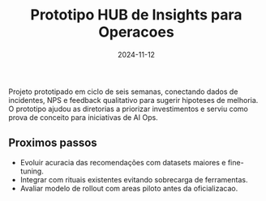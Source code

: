 ﻿---
title: 'Prototipo HUB de Insights para Operacoes'
slug: 'hub-insights-operacoes'
excerpt: 'Exploracao com LLMs para correlacionar incidentes, backlog de melhorias e percepcao do usuario.'
date: '2024-11-12'
tags:
  - IA
  - Produto
  - Pesquisa
status: 'prototype'
coverImage: '/images/projects/hub-insights-cover.jpg'
---

Projeto prototipado em ciclo de seis semanas, conectando dados de incidentes, NPS e feedback qualitativo para sugerir
hipoteses de melhoria. O prototipo ajudou as diretorias a priorizar investimentos e serviu como prova de conceito para
iniciativas de AI Ops.

## Proximos passos

- Evoluir acuracia das recomendações com datasets maiores e fine-tuning.
- Integrar com rituais existentes evitando sobrecarga de ferramentas.
- Avaliar modelo de rollout com areas piloto antes da oficializacao.
